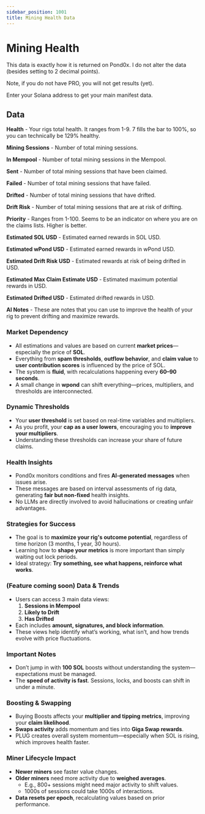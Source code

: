 ```yaml
---
sidebar_position: 1001
title: Mining Health Data
---
```



# Mining Health

This data is exactly how it is returned on Pond0x. I do not alter the data (besides setting to 2 decimal points).

Note, if you do not have PRO, you will not get results (yet).

Enter your Solana address to get your main manifest data.

<HealthData />

## Data

**Health** - Your rigs total health. It ranges from 1-9. 7 fills the bar to 100%, so you can technically be 129% healthy.

**Mining Sessions** - Number of total mining sessions.

**In Mempool** - Number of total mining sessions in the Mempool.

**Sent** - Number of total mining sessions that have been claimed.

**Failed** - Number of total mining sessions that have failed.

**Drifted** - Number of total mining sessions that have drifted.

**Drift Risk** - Number of total mining sessions that are at risk of drifting.

**Priority** - Ranges from 1-100. Seems to be an indicator on where you are on the claims lists. Higher is better.

**Estimated SOL USD** - Estimated earned rewards in SOL USD.

**Estimated wPond USD** - Estimated earned rewards in wPond USD.

**Estimated Drift Risk USD** - Estimated rewards at risk of being drifted in USD.

**Estimated Max Claim Estimate USD** - Estimated maximum potential rewards in USD.

**Estimated Drifted USD** - Estimated drifted rewards in USD.

**AI Notes** - These are notes that you can use to improve the health of your rig to prevent drifting and maximize rewards.

### Market Dependency

- All estimations and values are based on current **market prices**—especially the price of **SOL**.
- Everything from **spam thresholds**, **outflow behavior**, and **claim value** to **user contribution scores** is influenced by the price of SOL.
- The system is **fluid**, with recalculations happening every **60–90 seconds**.
- A small change in **wpond** can shift everything—prices, multipliers, and thresholds are interconnected.

### Dynamic Thresholds

- Your **user threshold** is set based on real-time variables and multipliers.
- As you profit, your **cap as a user lowers**, encouraging you to **improve your multipliers**.
- Understanding these thresholds can increase your share of future claims.

### Health Insights

- Pond0x monitors conditions and fires **AI-generated messages** when issues arise.
- These messages are based on interval assessments of rig data, generating **fair but non-fixed** health insights.
- No LLMs are directly involved to avoid hallucinations or creating unfair advantages.

### Strategies for Success

- The goal is to **maximize your rig's outcome potential**, regardless of time horizon (3 months, 1 year, 30 hours).
- Learning how to **shape your metrics** is more important than simply waiting out lock periods.
- Ideal strategy: **Try something, see what happens, reinforce what works**.

### (Feature coming soon) Data & Trends

- Users can access 3 main data views:
  1. **Sessions in Mempool**
  2. **Likely to Drift**
  3. **Has Drifted**
- Each includes **amount, signatures, and block information**.
- These views help identify what’s working, what isn’t, and how trends evolve with price fluctuations.

### Important Notes

- Don’t jump in with **100 SOL** boosts without understanding the system—expectations must be managed.
- The **speed of activity is fast**. Sessions, locks, and boosts can shift in under a minute.

### Boosting & Swapping

- Buying Boosts affects your **multiplier and tipping metrics**, improving your **claim likelihood**.
- **Swaps activity** adds momentum and ties into **Giga Swap rewards**.
- PLUG creates overall system momentum—especially when SOL is rising, which improves health faster.

### Miner Lifecycle Impact

- **Newer miners** see faster value changes.
- **Older miners** need more activity due to **weighed averages**.
  - E.g., 800+ sessions might need major activity to shift values.
  - 1000s of sessions could take 1000s of interactions.
- **Data resets per epoch**, recalculating values based on prior performance.
